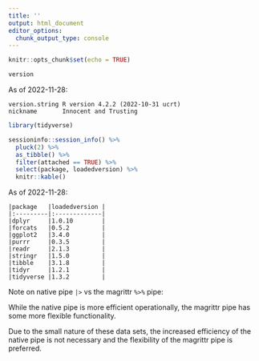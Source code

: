 ```yaml
---
title: ''
output: html_document
editor_options: 
  chunk_output_type: console
---
```


```r
knitr::opts_chunk$set(echo = TRUE)
```


```r
version 
```

As of 2022-11-28:

```
version.string R version 4.2.2 (2022-10-31 ucrt)
nickname       Innocent and Trusting  
```



```r
library(tidyverse)

sessioninfo::session_info() %>%
  pluck(2) %>%
  as_tibble() %>%
  filter(attached == TRUE) %>%
  select(package, loadedversion) %>%
  knitr::kable()
```

As of 2022-11-28:

```
|package   |loadedversion |
|:---------|:-------------|
|dplyr     |1.0.10        |
|forcats   |0.5.2         |
|ggplot2   |3.4.0         |
|purrr     |0.3.5         |
|readr     |2.1.3         |
|stringr   |1.5.0         |
|tibble    |3.1.8         |
|tidyr     |1.2.1         |
|tidyverse |1.3.2         |
```





Note on native pipe `|>` vs the magrittr `%>%` pipe: 

While the native pipe is more efficient operationally, the magrittr pipe has some more flexible functionality.  

Due to the small nature of these data sets, the increased efficiency of the native pipe is not necessary and the flexibility of the magrittr pipe is preferred. 
